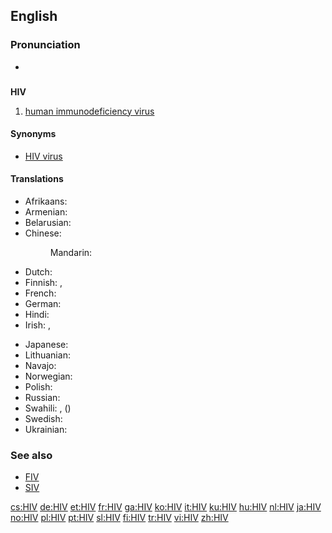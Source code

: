{{also|hiv}}
==English==

===Pronunciation===
* {{a|US}} {{IPA|/ˌeɪtʃ.aɪˈvi/}}

==={{initialism}}===
'''HIV'''

# {{virology}} [[human immunodeficiency virus]]

====Synonyms====
* [[HIV virus]] {{qualifier|[[pleonastic]]}}

====Translations====
{{trans-top|human immunodeficiency virus}}
* Afrikaans: {{t-|af|MIV|xs=Afrikaans}}
* Armenian: {{t-|hy|ՄԻԱՎ|tr=MIAV}}
* Belarusian: {{t-|be|ВІЧ|tr=VIČ|xs=Belarusian}}
* Chinese:
*: Mandarin: {{t|cmn|艾滋病毒|tr=ài zī bìng dú|sc=Hani}}
* Dutch: {{t+|nl|hiv}}
* Finnish: {{t+|fi|HI-virus}}, {{t+|fi|HIV}}
* French: {{t+|fr|VIH}}
* German: {{t+|de|HIV}}
* Hindi: {{t-|hi|एचआईवी|tr=ēca'ā'īvī|xs=Hindi}}
* Irish: {{t+|ga|VEID|xs=Irish}}, {{t-|ga|víreas easpa imdhíonachta daonna|m}}
{{trans-mid}}
* Japanese: {{t-|ja|HIV感染|tr=HIV-kansen}}
* Lithuanian: {{t-|lt|ŽIV|xs=Lithuanian}}
* Navajo: {{tø|nv|asdzáá algaanii bideezlaʼ baʼálííl ajił}}
* Norwegian: {{t+|no|hiv}}
* Polish: {{t+|pl|HIV|sc=Cyrl}}
* Russian: {{t+|ru|ВИЧ|m|tr=VIČ}}
* Swahili: {{t-|sw|VVU|xs=Swahili}}, {{t-|sw|virus vinavyosababisha|xs=Swahili}} ({{t-|sw|UKIMWI|xs=Swahili}})
* Swedish: {{t+|sv|hiv}}
* Ukrainian: {{t-|uk|ВІЛ|tr=VIL|xs=Ukrainian}}
{{trans-bottom}}

===See also===
* [[FIV]]
* [[SIV]]

[[cs:HIV]]
[[de:HIV]]
[[et:HIV]]
[[fr:HIV]]
[[ga:HIV]]
[[ko:HIV]]
[[it:HIV]]
[[ku:HIV]]
[[hu:HIV]]
[[nl:HIV]]
[[ja:HIV]]
[[no:HIV]]
[[pl:HIV]]
[[pt:HIV]]
[[sl:HIV]]
[[fi:HIV]]
[[tr:HIV]]
[[vi:HIV]]
[[zh:HIV]]